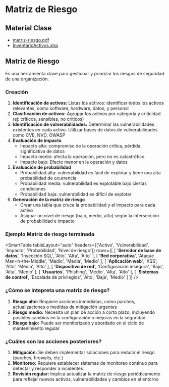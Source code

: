 # Matriz de Riesgo

## Material Clase
- [matriz-riesgo.pdf](/inacap/ti3v34/docs/ppt32.pdf)
- [InventarioActivos.xlsx](/inacap/ti3v34/docs/InventarioActivos.xlsx)

## Matriz de Riesgo
Es una herramienta clave para gestionar y priorizar los riesgos de seguridad de una organización.

### Creación
1. **Identificación de activos:** Listas los activos: identificar todos los activos relevantes, como software, hardware, datos, y personal
2. **Clasificación de activos:** Agrupar los activos por categoría y criticidad (ej: críticos, sensibles, no críticos)
3. **Identificación de vulnerabilidades:** Determinar las vulnerabilidades existentes en cada activo. Utilizar bases de datos de vulnerabilidades como CVE, NVD, OWASP
4. **Evaluación de impacto** 
    - Impacto alto: compromiso de la operación crítica, pérdida significativa de datos
    - Impacto medio: afecta la operación, pero no es catastrófico
    - impacto bajo: Efecto menor en la operación y datos
5. **Evaluación de probabilidad**
    - Probabilidad alta: vulnerabilidad es fácil de explotar y tiene una alta probabilidad de ocurrencia
    - Probabilidad media: vulnerabilidad es explotable bajo ciertas condiciones
    - Probabilidad baja: vulnerabilidad es difícil de explotar
6. **Generación de la matriz de riesgo**
    - Crear una tabla que cruce la probabilidad y el impacto para cada activo
    - Asignar un nivel de riesgo (bajo, medio, alto) según la intersección de probabilidad e impacto

### Ejemplo Matriz de riesgo terminada

<SmartTable
	tableLayout="auto"
	headers={['Activo', 'Vulnerabilidad', 'Impacto', 'Probabilidad', 'Nivel de riesgo']}
	rows={[
		[
			'**Servidor de base de datos**',
			'Inyección SQL',
			'Alto',
			'Alta',
			'Alto'
		],
		[
			'**Red corporativa**',
			'Ataque Man-in-the-Middle',
			'Medio',
			'Media',
			'Medio'
		],
		[
			'**Aplicación web**',
			'XSS',
			'Alto',
			'Media',
			'Alto'
		],
		[
			'**Dispositivo de red**',
			'Configuración insegura',
			'Bajo',
			'Alta',
			'Medio'
		],
		[
			'**Usuarios**',
			'Phishing',
			'Medio',
			'Alta',
			'Alto'
		],
		[
			'**Sistemas de control**',
			'Escalada de privilegios',
			'Alto',
			'Baja',
			'Medio'
		]
	]}
/>

### ¿Cómo se intepreta una matriz de riesgo?

1. **Riesgo alto:** Requiere acciones inmediatas, como parches, actualizaciones o medidas de mitigación urgentes
2. **Riesgo medio:** Necesita un plan de acción a corto plazo, incluyendo posibles cambios en la configuración o mejoras en la seguridad
3. **Riesgo bajo:** Puede ser monitorizado y abordado en el ciclo de mantenimiento regular

### ¿Cuáles son las acciones posteriores?

1. **Mitigación:** Se deben implementar soluciones para reducir el riesgo (parches, firewalls, etc.)
2. **Monitoreo:** Requiere establecer sistemas de monitoreo continuo para detectar y responder a incidentes
3. **Revisión regular:** Implica actualizar la matriz de riesgo periódicamente para reflejar nuevos activos, vulnerabilidades y cambios en el entorno
